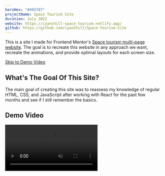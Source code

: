 ```yaml
---
heroHex: "#493787"
projectName: Space Tourism Site
duration: July 2022
website: https://cyanchill-space-tourism.netlify.app/
github: https://github.com/cyanChill/Space-Tourism-Site
---
```


This is a site I made for Frontend Mentor's [Space tourism multi-page website](https://www.frontendmentor.io/challenges/space-tourism-multipage-website-gRWj1URZ3). The goal is to recreate this website in any approach we want, recreate the animations, and provide optimal layouts for each screen size.

<a href="#demo-video">Skip to Demo Video</a>

## What's The Goal Of This Site?

The main goal of creating this site was to reassess my knowledge of regular HTML, CSS, and JavaScript after working with React for the past few months and see if I still remember the basics.

## Demo Video

<video src="/projects/space-tourism-site/demo.mp4" controls muted />

## Building The Site

### Setup

As this is a free project available online, they provided the assets along with the starter files that we'll build the application from. From the starter files, it seems that the intended way of doing this project is to minimize the JavaScript needed. I came up to this conclusion due to some pages having "tabs" which displays other content, in which there are HTML files for each "tab".

One benefit of this project is that they provided us with the Figma files where we can look for more visual cues.

### Process

#### Basic styling

The first thing I did was to write out the CSS that I felt was needed based off the Figma files. I created variables for the colors needed along with setting the typography for each element.

#### Starting With One Page

The first thing I did was to create the desktop layout for a single page since some of the content will end up being reusable - for instance, the navigation bar.

> A better way to start a project is to create the styles for mobile first before doing desktop layouts.

#### Remaining Pages

Essentially once we finish creating & styling a single page, it's mostly copy-and-paste. For instance, I then worked on the destination page which contained tabs for the 4 destinations. These destinations were broken up into 4 different HTML files to simplify the logic required. As this is the case, once we complete one of these destination layouts, we can copy-and-paste it to the remaining 3 and adjust it.

#### Remaining Tasks

After finishing the destination pages, I worked on the tablet styling according to the Figma files. Following this was working on the crew & technologies pages. I ended up finishing the tablet and mobile styling.

## Refactoring With React

As mentioned earlier, one of the main reasons why I wanted to refactor what I did is due to there being a lot of reused logic. We can look at one of our HTML destination pages to see the reused logic:

```html showLineNumbers {2-25,27-78}
<body>
  <nav class="main-nav flex">
    <div class="logo"><img src="../assets/shared/logo.svg" alt="logo" /></div>

    <button id="nav-control" data-toggle="false"></button>

    <div class="action flex">
      <div class="line"></div>

      <ul id="nav-menu" class="flex" data-visible="false">
        <li>
          <a href="./index.html"><span>00</span>Home</a>
        </li>
        <li class="active">
          <a href="./destination-moon.html"><span>01</span>Destination</a>
        </li>
        <li>
          <a href="./crew-commander.html"><span>02</span>Crew</a>
        </li>
        <li>
          <a href="./technology-vehicle.html"><span>03</span>Technology</a>
        </li>
      </ul>
    </div>
  </nav>

  <section class="content flex">
    <p class="curr-page"><span>01</span> Pick Your Destination</p>

    <div class="container flex">
      <div class="main-img">
        <img
          src="../assets/destination/image-europa.webp"
          alt="picture of the moon"
        />
      </div>

      <main class="main-content flex">
        <nav class="main-nav flex">
          <ul class="flex">
            <li>
              <a href="./destination-moon.html">Moon</a>
            </li>
            <li>
              <a href="./destination-mars.html">Mars</a>
            </li>
            <li class="active">
              <a href="./destination-europa.html">Europa</a>
            </li>
            <li>
              <a href="./destination-titan.html">Titan</a>
            </li>
          </ul>
        </nav>

        <h2>Europa</h2>
        <p class="text-content">
          The smallest of the four Galilean moons orbiting Jupiter, Europa is a
          winter lover&apos;s dream. With an icy surface, it&apos;s perfect for
          a bit of ice skating, curling, hockey, or simple relaxation in your
          snug wintery cabin.
        </p>

        <hr class="horiz-line" />

        <div class="info flex">
          <div>
            <p class="subheading-2">Avg. distance</p>
            <p class="subheading-1">628 mil. km</p>
          </div>
          <div>
            <p class="subheading-2">Est. travel time</p>
            <p class="subheading-1">3 years</p>
          </div>
        </div>
      </main>
    </div>
  </section>
</body>
```

For instance, across all our pages, the navigation bar can be made into a component in React and shared across all pages. In addition, for the destination pages, the overall logic can be reused across all destination pages.

To also enable this modularization of the original code, we created a JSON file containing all the data needed to achieve this pattern.

### Setup

The first thing I did was use `create-react-app` to create a basic React application and brought over the assets provided by Frontend Mentor for this project. In addition, I created a JSON file containing all the data needed to create our more modular approach to the project.

### Navigation

To handle navigation in React, since it was originally made for single-page applications (SPAs), we need to add the React Router library. We can essentially copy over the navigation bar from the original implementation of this project with some slight modifications to work with our new navigation with React Router. Now instead of having this navigation logic be copied on every page as seen previously, we can just have it in one place - in the root element of our React app.

```jsx {13}
import { Routes, Route } from "react-router-dom";

import MainNav from "./components/navigation";
import HomePage from "./pages/home";
import DestinationPage from "./pages/destination";
import CrewPage from "./pages/crew";
import TechnologyPage from "./pages/technology";
import ErrorPage from "./pages/error";

const App = () => {
  return (
    <>
      <MainNav />
      <div className="content-wrapper">
        <Routes>
          <Route path="/" element={<HomePage />} />
          <Route path="destination" element={<DestinationPage />} />
          <Route path="crew" element={<CrewPage />} />
          <Route path="technology" element={<TechnologyPage />} />
          <Route path="*" element={<ErrorPage />} />
        </Routes>
      </div>
    </>
  );
};

export default App;
```

### Modularizing Our Pages

In the original layout of the code, we had several HTML pages for a single "page" (ie: the destination page) which was needed to display information for each "tab". With React, we can create a single page and deterministically display information based on the specified tab. To make this easier, we can extract the information from the JSON file we made earlier that contained all the necessary data for the site.

```jsx {8} /currData[subPg]/
import { useState, useEffect } from "react";

import Data from "../data.json";
import styles from "../styles/destination.module.css";

const DestinationPage = () => {
  const [subPg, setSubPg] = useState(0);
  const [currData] = useState(Data.destinations);

  /* Set Background Image */
  useEffect(() => {
    document.body.classList = "destination";
  }, []);

  return (
    <section className={`flex ${styles["content-wrapper"]}`}>
      <h1 className={styles["pg-info"]}>
        <span>01</span> Pick Your Destination
      </h1>

      <div className={`flex ${styles["content"]}`}>
        <div className={`flex ${styles["dest-img"]}`}>
          <img
            src={currData[subPg].images.webp}
            alt={`${currData[subPg].name}`}
          />
        </div>

        <div className={`flex ${styles["nonImg-content"]}`}>
          <ul className={`flex ${styles["nav-container"]}`}>
            {currData.map((dest, idx) => (
              <li
                key={dest.name}
                className={`${styles["nav-item"]} ${
                  subPg === idx ? styles.active : undefined
                }`}
                onClick={() => setSubPg(idx)}
              >
                {dest.name}
              </li>
            ))}
          </ul>

          <div className={`flex ${styles["main-content"]}`}>
            <h2 className={`flex ${styles["dest-name"]}`}>
              {currData[subPg].name}
            </h2>

            <main className={styles.description}>
              {currData[subPg].description}
            </main>

            <div className={styles["facts-container"]}>
              <hr className={styles.line} />

              <div className={`flex ${styles["dest-info"]}`}>
                <div>
                  <p class="subheading-2">Avg. distance</p>
                  <p class="subheading-1">384,400 km</p>
                </div>
                <div>
                  <p class="subheading-2">Est. travel time</p>
                  <p class="subheading-1">3 days</p>
                </div>
              </div>
            </div>
          </div>
        </div>
      </div>
    </section>
  );
};
```

When we hit this page route, we first pull the information needed and store it in a state variable. In the returned JSX code, we'll have "buttons" which when clicked, change the `subPg` state which will change what information will be displayed. We handle this in the returned JSX, which we display the data from `currData[subpg]` which is the data of a specific "tab".

> This can be slightly improved by instead of having to write `currData[subpg]` when we use it, we just create a variable and store it instead. This can be done as when a state changes, the element re-renders itself. We'll have something like the following:

```jsx {4}
// Previous imports
const DestinationPage = () => {
  const [subPg, setSubPg] = useState(0);
  const currData = Data.destinations[subPg ?? 0];

  /* Set Background Image */
  useEffect(() => {
    document.body.classList = "destination";
  }, []);

  // Returning the JSX for the page element...
};
```

## Overall Learnings

There wasn't much to be learned with doing this project, except that I reaffirmed my knowledge of basic HTML, CSS, and JavaScript.
